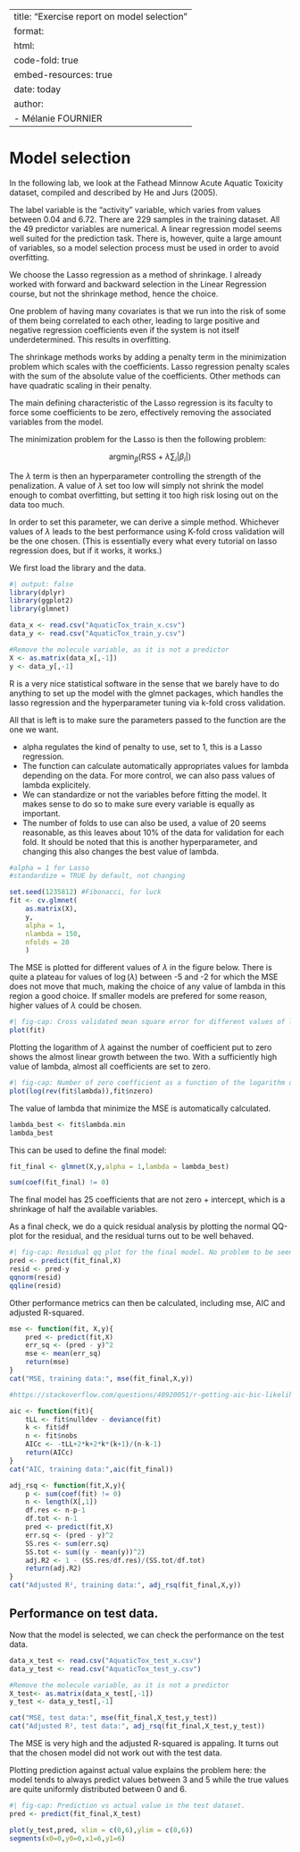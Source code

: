 
---
title: "Exercise report on model selection"
format:
  html:
    code-fold: true
    embed-resources: true
date: today
author:
    - Mélanie FOURNIER
---


# Model selection

In the following lab, we look at the Fathead Minnow Acute Aquatic Toxicity dataset, compiled and described by He and Jurs (2005).

The label variable is the "activity" variable, which varies from values between 0.04 and 6.72. There are 229 samples in the training dataset. All the 49 predictor variables are numerical. A linear regression model seems well suited for the prediction task. There is, however, quite a large amount of variables, so a model selection process must be used in order to avoid overfitting.


We choose the Lasso regression as a method of shrinkage. I already worked with forward and backward selection in the Linear Regression course, but not the shrinkage method, hence the choice. 

One problem of having many covariates is that we run into the risk of some of them being correlated to each other, leading to large positive and negative regression coefficients even if the system is not itself underdetermined. This results in overfitting.

The shrinkage methods works by adding a penalty term in the minimization problem which scales with the coefficients. Lasso regression penalty scales with the sum of the absolute value of the coefficients. Other methods can have quadratic scaling in their penalty.

The main defining characteristic of the Lasso regression is its faculty to force some coefficients to be zero, effectively removing the associated variables from the model.


The minimization problem for the Lasso is then the following problem:

$$
\text{argmin}_\beta (\text{RSS} + \lambda \sum_i |\beta_i|)
$$

The $\lambda$ term is then an hyperparameter controlling the strength of the penalization. A value of $\lambda$ set too low will simply not shrink the model enough to combat overfitting, but setting it too high risk losing out on the data too much.

In order to set this parameter, we can derive a simple method. Whichever values of $\lambda$ leads to the best performance using K-fold cross validation will be the one chosen. (This is essentially every what every tutorial on lasso regression does, but if it works, it works.)


We first load the library and the data.
```r
#| output: false
library(dplyr)
library(ggplot2)
library(glmnet)
```


```r
data_x <- read.csv("AquaticTox_train_x.csv")
data_y <- read.csv("AquaticTox_train_y.csv")
```

```r
#Remove the molecule variable, as it is not a predictor
X <- as.matrix(data_x[,-1])
y <- data_y[,-1]
```

R is a very nice statistical software in the sense that we barely have to do anything to set up the model with the glmnet packages, which handles the lasso regression and the hyperparameter tuning via k-fold cross validation.

All that is left is to make sure the parameters passed to the function are the one we want.

- alpha regulates the kind of penalty to use, set to 1, this is a Lasso regression.
- The function can calculate automatically appropriates values for lambda depending on the data. For more control, we can also pass values of lambda explicitely.
- We can standardize or not the variables before fitting the model. It makes sense to do so to make sure every variable is equally as important.
- The number of folds to use can also be used, a value of 20 seems reasonable, as this leaves about 10% of the data for validation for each fold. It should be noted that this is another hyperparameter, and changing this also changes the best value of lambda. 

```r
#alpha = 1 for Lasso
#standardize = TRUE by default, not changing

set.seed(1235812) #Fibonacci, for luck
fit <- cv.glmnet(
    as.matrix(X),
    y,
    alpha = 1,
    nlambda = 150,
    nfolds = 20
    )
```

The MSE is plotted for different values of $\lambda$ in the figure below. There is quite a plateau for values of $\log(\lambda)$ between -5 and -2 for which the MSE does not move that much, making the choice of any value of lambda in this region a good choice. If smaller models are prefered for some reason, higher values of $\lambda$ could be chosen.

```r
#| fig-cap: Cross validated mean square error for different values of lambda in the Lasso regression. The values on top are the number of coefficients that are not zero. 
plot(fit)
```

Plotting the logarithm of $\lambda$ against the number of coefficient put to zero shows the almost linear growth between the two. With a sufficiently high value of lambda, almost all coefficients are set to zero. 


```r
#| fig-cap: Number of zero coefficient as a function of the logarithm of lambda.
plot(log(rev(fit$lambda)),fit$nzero)
```

The value of lambda that minimize the MSE is automatically calculated.
```r
lambda_best <- fit$lambda.min
lambda_best
```

This can be used to define the final model:

```r
fit_final <- glmnet(X,y,alpha = 1,lambda = lambda_best)
```



```r
sum(coef(fit_final) != 0)
```

The final model has 25 coefficients that are not zero + intercept, which is a shrinkage of half the available variables.

As a final check, we do a quick residual analysis by plotting the normal QQ-plot for the residual, and the residual turns out to be well behaved.

```r
#| fig-cap: Residual qq plot for the final model. No problem to be seen.
pred <- predict(fit_final,X)
resid <- pred-y
qqnorm(resid)
qqline(resid)
```

Other performance metrics can then be calculated, including mse, AIC and adjusted R-squared.

```r
mse <- function(fit, X,y){
    pred <- predict(fit,X)
    err_sq <- (pred - y)^2
    mse <- mean(err_sq)
    return(mse)
}
cat("MSE, training data:", mse(fit_final,X,y))

```

```r

#https://stackoverflow.com/questions/40920051/r-getting-aic-bic-likelihood-from-glmnet

aic <- function(fit){
    tLL <- fit$nulldev - deviance(fit)
    k <- fit$df
    n <- fit$nobs
    AICc <- -tLL+2*k+2*k*(k+1)/(n-k-1)
    return(AICc)
}
cat("AIC, training data:",aic(fit_final))

```


```r
adj_rsq <- function(fit,X,y){
    p <- sum(coef(fit) != 0)
    n <- length(X[,1])
    df.res <- n-p-1
    df.tot <- n-1
    pred <- predict(fit,X)
    err.sq <- (pred - y)^2
    SS.res <- sum(err.sq)
    SS.tot <- sum((y - mean(y))^2)
    adj.R2 <- 1 - (SS.res/df.res)/(SS.tot/df.tot)
    return(adj.R2)
}
cat("Adjusted R², training data:", adj_rsq(fit_final,X,y))

```


## Performance on test data.

Now that the model is selected, we can check the performance on the test data.



```r
data_x_test <- read.csv("AquaticTox_test_x.csv")
data_y_test <- read.csv("AquaticTox_test_y.csv")
```

```r
#Remove the molecule variable, as it is not a predictor
X_test<- as.matrix(data_x_test[,-1])
y_test <- data_y_test[,-1]
```


```r
cat("MSE, test data:", mse(fit_final,X_test,y_test))
cat("Adjusted R², test data:", adj_rsq(fit_final,X_test,y_test))
```

The MSE is very high and the adjusted R-squared is appaling. It turns out that the chosen model did not work out with the test data.

Plotting prediction against actual value explains the problem here: the model tends to always predict values between 3 and 5 while the true values are quite uniformly distributed between 0 and 6.


```r
#| fig-cap: Prediction vs actual value in the test dataset. 
pred <- predict(fit_final,X_test)

plot(y_test,pred, xlim = c(0,6),ylim = c(0,6))
segments(x0=0,y0=0,x1=6,y1=6)

```

